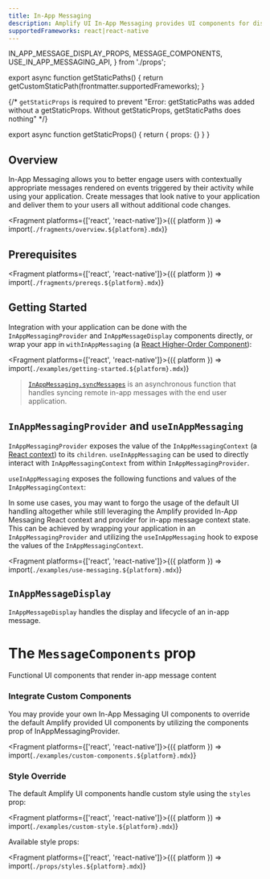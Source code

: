 ```yaml
---
title: In-App Messaging
description: Amplify UI In-App Messaging provides UI components for displaying in-app messages.
supportedFrameworks: react|react-native
---
```




  IN_APP_MESSAGE_DISPLAY_PROPS, 
  MESSAGE_COMPONENTS, 
  USE_IN_APP_MESSAGING_API, 
} from './props';

export async function getStaticPaths() {
  return getCustomStaticPath(frontmatter.supportedFrameworks);
}

{/*  `getStaticProps` is required to prevent "Error: getStaticPaths was added without a getStaticProps. Without getStaticProps, getStaticPaths does nothing" */}

export async function getStaticProps() {
  return { props: {} }
}

## Overview

In-App Messaging allows you to better engage users with contextually appropriate messages rendered on events triggered by their activity while using your application. Create messages that look native to your application and deliver them to your users all without additional code changes.

<Fragment platforms={['react', 'react-native']}>{({ platform }) => import(`./fragments/overview.${platform}.mdx`)}</Fragment>

## Prerequisites

<Fragment platforms={['react', 'react-native']}>{({ platform }) => import(`./fragments/prereqs.${platform}.mdx`)}</Fragment>

## Getting Started

<AppDirectoryAlert />

Integration with your application can be done with the `InAppMessagingProvider` and `InAppMessageDisplay` components directly, 
or wrap your app in `withInAppMessaging` (a [React Higher-Order Component](https://legacy.reactjs.org/docs/higher-order-components.html)):

<Fragment platforms={['react', 'react-native']}>{({ platform }) => import(`./examples/getting-started.${platform}.mdx`)}</Fragment>

>[`InAppMessaging.syncMessages`](https://docs.amplify.aws/lib/in-app-messaging/sync-messages/q/platform/react-native) is an asynchronous function that handles syncing remote in-app messages with the end user application.

## `InAppMessagingProvider` and `useInAppMessaging`

`InAppMessagingProvider` exposes the value of the `InAppMessagingContext` (a [React context](https://legacy.reactjs.org/docs/context.html)) 
to its `children`. `useInAppMessaging` can be used to directly interact with `InAppMessagingContext` from within `InAppMessagingProvider`.

`useInAppMessaging` exposes the following functions and values of the `InAppMessagingContext`:

<ReactPropsTable props={USE_IN_APP_MESSAGING_API} />

In some use cases, you may want to forgo the usage of the default UI handling altogether while still leveraging the Amplify provided In-App Messaging React context and provider for in-app message context state. This can be achieved by wrapping your application in an `InAppMessagingProvider` and utilizing the `useInAppMessaging` hook to expose the values of the `InAppMessagingContext`.

<Fragment platforms={['react', 'react-native']}>{({ platform }) => import(`./examples/use-messaging.${platform}.mdx`)}</Fragment>

## `InAppMessageDisplay`

`InAppMessageDisplay` handles the display and lifecycle of an in-app message.

<ReactPropsTable props={IN_APP_MESSAGE_DISPLAY_PROPS} />

# The `MessageComponents` prop

Functional UI components that render in-app message content

<ReactPropsTable props={MESSAGE_COMPONENTS} />

### Integrate Custom Components

You may provide your own In-App Messaging UI components to override the default Amplify provided UI components by utilizing the components prop of InAppMessagingProvider.

<Fragment platforms={['react', 'react-native']}>{({ platform }) => import(`./examples/custom-components.${platform}.mdx`)}</Fragment>

### Style Override

The default Amplify UI components handle custom style using the `styles` prop:

<Fragment platforms={['react', 'react-native']}>{({ platform }) => import(`./examples/custom-style.${platform}.mdx`)}</Fragment>

Available style props:

<Fragment platforms={['react', 'react-native']}>{({ platform }) => import(`./props/styles.${platform}.mdx`)}</Fragment>
